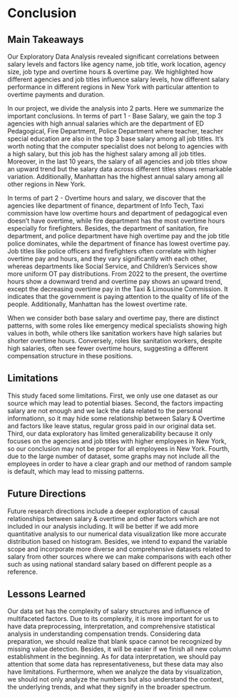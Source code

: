 # Conclusion
## Main Takeaways
Our Exploratory Data Analysis revealed significant correlations between salary levels and factors like agency name, job title, work location, agency size, job type and overtime hours & overtime pay. We highlighted how different agencies and job titles influence salary levels, how different salary performance in different regions in New York with particular attention to overtime payments and duration. 

In our project, we divide the analysis into 2 parts. Here we summarize the important conclusions.  In terms of part 1 - Base Salary, we gain the top 3 agencies with high annual salaries which are the department of ED Pedagogical, Fire Department, Police Department where teacher, teacher special education are also in the top 3 base salary among all job titles. It’s worth noting that the computer specialist does not belong to agencies with a high salary, but this job has the highest salary among all job titles. Moreover, in the last 10 years, the salary of all agencies and job titles show an upward trend but the salary data across different titles shows remarkable variation. Additionally, Manhattan has the highest annual salary among all other regions in New York. 

In terms of part 2 - Overtime hours and salary, we discover that the agencies like department of finance, department of Info Tech, Taxi commission have low overtime hours and department of pedagogical even doesn’t have overtime, while fire department has the most overtime hours especially for firefighters. Besides, the department of sanitation, fire department, and police department have high overtime pay and the job title police dominates, while the department of finance has lowest overtime pay.  Job titles like police officers and firefighters often correlate with higher overtime pay and hours, and they vary significantly with each other, whereas departments like Social Service, and Children's Services show more uniform OT pay distributions. From 2022 to the present, the overtime hours show a downward trend and overtime pay shows an upward trend, except the decreasing overtime pay in the Taxi & Limousine Commission. It indicates that the government is paying attention to the quality of life of the people. Additionally, Manhattan has  the lowest overtime rate.

When we consider both base salary and overtime pay, there are distinct patterns, with some roles like emergency medical specialists showing high values in both, while others like sanitation workers have high salaries but shorter overtime hours. Conversely, roles like sanitation workers, despite high salaries, often see fewer overtime hours, suggesting a different compensation structure in these positions.

## Limitations 
This study faced some limitations. First, we only use one dataset as our source which may lead to potential biases. Second, the factors impacting salary are not enough and we lack the data related to the personal informationn, so it may hide some relationship between Salary & Overtime and factors like leave status, regular gross paid in our original data set. Third, our data exploratory has limited generalizability because it only focuses on the agencies and job titles with higher employees in New York, so our conclusion may not be proper for all employees in New York. Fourth, due to the large number of dataset, some graphs may not include all the employees in order to have a clear graph and our method of random sample is default, which may lead to missing patterns.

## Future Directions 
Future research directions include a deeper exploration of causal relationships between salary & overtime and other factors which are not included in our analysis including. It will be better if we add more quantitative analysis to our numerical data visualization like more accurate distribution based on histogram. Besides, we intend to expand the variable scope and incorporate more diverse and comprehensive datasets related to salary from other sources where we can make comparisons with each other such as using national standard salary based on different people as a reference.

## Lessons Learned
Our data set has the complexity of salary structures and influence of multifaceted factors. Due to its complexity, it is more important for us to have data preprocessing, interpretation, and comprehensive statistical analysis in understanding compensation trends. Considering data preparation, we should realize that blank space cannot be recognized by missing value detection. Besides, it will be easier if we finish all new column establishment in the beginning. As for data interpretation, we should pay attention that some data has representativeness, but these data may also have limitations. Furthermore, when we analyze the data by visualization, we should not only analyze the numbers but also understand the context, the underlying trends, and what they signify in the broader spectrum.
